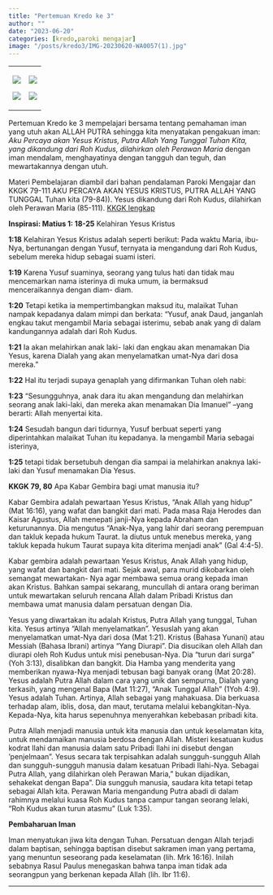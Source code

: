 ```yaml
---
title: "Pertemuan Kredo ke 3"
author: ""
date: "2023-06-20"
categories: [kredo,paroki mengajar]
image: "/posts/kredo3/IMG-20230620-WA0057(1).jpg"
---
```


+-----------------------------------------------+-----------------------------------------------+
| ![](/posts/kredo3/IMG-20230620-WA0053(1).jpg) | ![](/posts/kredo3/IMG-20230620-WA0056(1).jpg) |
|                                               |                                               |
| ![](/posts/kredo3/IMG-20230620-WA0055(1).jpg) | ![](/posts/kredo3/IMG-20230620-WA0054(1).jpg) |
+-----------------------------------------------+-----------------------------------------------+

Pertemuan Kredo ke 3 mempelajari bersama tentang pemahaman iman yang utuh akan ALLAH PUTRA sehingga kita menyatakan pengakuan iman: *Aku Percaya akan Yesus Kristus, Putra Allah Yang Tunggal Tuhan Kita, yang dikandung dari Roh Kudus, dilahirkan oleh Perawan Maria* dengan iman mendalam, menghayatinya dengan tangguh dan teguh, dan mewartakannya dengan utuh.

Materi Pembelajaran diambil dari bahan pendalaman Paroki Mengajar dan KKGK 79-111 AKU PERCAYA AKAN YESUS KRISTUS, PUTRA ALLAH YANG TUNGGAL Tuhan kita (79-84)). Yesus dikandung dari Roh Kudus, dilahirkan oleh Perawan Maria (85-111). [KKGK lengkap](/posts/KompendiumKatekismus.pdf)

**Inspirasi: Matius 1: 18-25** Kelahiran Yesus Kristus

**1:18** Kelahiran Yesus Kristus adalah seperti berikut: Pada waktu Maria, ibu-Nya, bertunangan dengan Yusuf, ternyata ia mengandung dari Roh Kudus, sebelum mereka hidup sebagai suami isteri.

**1:19** Karena Yusuf suaminya, seorang yang tulus hati dan tidak mau mencemarkan nama isterinya di muka umum, ia bermaksud menceraikannya dengan diam- diam.

**1:20** Tetapi ketika ia mempertimbangkan maksud itu, malaikat Tuhan nampak kepadanya dalam mimpi dan berkata: "Yusuf, anak Daud, janganlah engkau takut mengambil Maria sebagai isterimu, sebab anak yang di dalam kandungannya adalah dari Roh Kudus.

**1:21** Ia akan melahirkan anak laki- laki dan engkau akan menamakan Dia Yesus, karena Dialah yang akan menyelamatkan umat-Nya dari dosa mereka."

**1:22** Hal itu terjadi supaya genaplah yang difirmankan Tuhan oleh nabi:

**1:23** "Sesungguhnya, anak dara itu akan mengandung dan melahirkan seorang anak laki-laki, dan mereka akan menamakan Dia Imanuel" --yang berarti: Allah menyertai kita.

**1:24** Sesudah bangun dari tidurnya, Yusuf berbuat seperti yang diperintahkan malaikat Tuhan itu kepadanya. Ia mengambil Maria sebagai isterinya,

**1:25** tetapi tidak bersetubuh dengan dia sampai ia melahirkan anaknya laki-laki dan Yusuf menamakan Dia Yesus.

**KKGK 79, 80** Apa Kabar Gembira bagi umat manusia itu?

Kabar Gembira adalah pewartaan Yesus Kristus, "Anak Allah yang hidup" (Mat 16:16), yang wafat dan bangkit dari mati. Pada masa Raja Herodes dan Kaisar Agustus, Allah menepati janji-Nya kepada Abraham dan keturunannya. Dia mengutus "Anak-Nya, yang lahir dari seorang perempuan dan takluk kepada hukum Taurat. Ia diutus untuk menebus mereka, yang takluk kepada hukum Taurat supaya kita diterima menjadi anak" (Gal 4:4-5).

Kabar gembira adalah pewartaan Yesus Kristus, Anak Allah yang hidup, yang wafat dan bangkit dari mati. Sejak awal, para murid dikobarkan oleh semangat mewartakan- Nya agar membawa semua orang kepada iman akan Kristus. Bahkan sampai sekarang, muncullah di antara orang beriman untuk mewartakan seluruh rencana Allah dalam Pribadi Kristus dan membawa umat manusia dalam persatuan dengan Dia.

Yesus yang diwartakan itu adalah Kristus, Putra Allah yang tunggal, Tuhan kita. Yesus artinya "Allah menyelamatkan". Yesuslah yang akan menyelamatkan umat-Nya dari dosa (Mat 1:21). Kristus (Bahasa Yunani) atau Messiah (Bahasa Ibrani) artinya "Yang Diurapi". Dia disucikan oleh Allah dan diurapi oleh Roh Kudus untuk misi penebusan-Nya. Dia "turun dari surga" (Yoh 3:13), disalibkan dan bangkit. Dia Hamba yang menderita yang memberikan nyawa-Nya menjadi tebusan bagi banyak orang (Mat 20:28). Yesus adalah Putra Allah dalam cara yang unik dan sempurna, Dialah yang terkasih, yang mengenal Bapa (Mat 11:27), "Anak Tunggal Allah" (1Yoh 4:9). Yesus adalah Tuhan. Artinya, Allah sebagai yang mahakuasa. Dia berkuasa terhadap alam, iblis, dosa, dan maut, terutama melalui kebangkitan-Nya. Kepada-Nya, kita harus sepenuhnya menyerahkan kebebasan pribadi kita.

Putra Allah menjadi manusia untuk kita manusia dan untuk keselamatan kita, untuk mendamaikan manusia berdosa dengan Allah. Misteri kesatuan kudus kodrat Ilahi dan manusia dalam satu Pribadi Ilahi ini disebut dengan 'penjelmaan". Yesus secara tak terpisahkan adalah sungguh-sungguh Allah dan sungguh-sungguh manusia dalam kesatuan Pribadi Ilahi-Nya. Sebagai Putra Allah, yang dilahirkan oleh Perawan Maria," bukan dijadikan, sehakekat dengan Bapa". Dia sungguh manusia, saudara kita tetapi tetap sebagai Allah kita. Perawan Maria mengandung Putra abadi di dalam rahimnya melalui kuasa Roh Kudus tanpa campur tangan seorang lelaki, "Roh Kudus akan turun atasmu" (Luk 1:35).

**Pembaharuan Iman**

Iman menyatukan jiwa kita dengan Tuhan. Persatuan dengan Allah terjadi dalam baptisan, sehingga baptisan disebut sakramen iman yang pertama, yang menuntun seseorang pada keselamatan (lih. Mrk 16:16). Inilah sebabnya Rasul Paulus menegaskan bahwa tanpa iman tidak ada seorangpun yang berkenan kepada Allah (lih. Ibr 11:6).

------------------------------------------------------------------------
